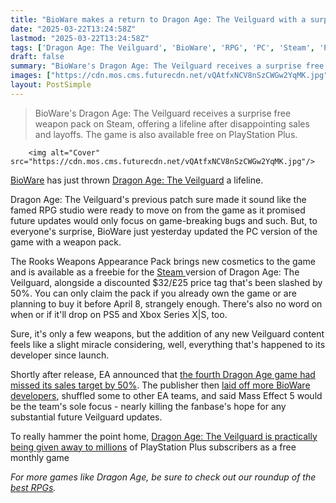 ```yaml
---
title: "BioWare makes a return to Dragon Age: The Veilguard with a surprise PC update, months after layoffs and a seemingly final patch"
date: "2025-03-22T13:24:58Z"
lastmod: "2025-03-22T13:24:58Z"
tags: ['Dragon Age: The Veilguard', 'BioWare', 'RPG', 'PC', 'Steam', 'PlayStation Plus', 'Action RPG']
draft: false
summary: "BioWare's Dragon Age: The Veilguard receives a surprise free weapon pack on Steam, offering a lifeline after disappointing sales and layoffs.  The game is also available free on PlayStation Plus."
images: ["https://cdn.mos.cms.futurecdn.net/vQAtfxNCV8nSzCWGw2YqMK.jpg"]
layout: PostSimple
---
```

> BioWare's Dragon Age: The Veilguard receives a surprise free weapon pack on Steam, offering a lifeline after disappointing sales and layoffs.  The game is also available free on PlayStation Plus.


        <img alt="Cover" src="https://cdn.mos.cms.futurecdn.net/vQAtfxNCV8nSzCWGw2YqMK.jpg"/>
        
[BioWare](https://www.gamesradar.com/tag/bioware/) has just thrown [Dragon Age: The Veilguard](https://www.gamesradar.com/games/dragon-age/dragon-age-veilguard-guide/) a lifeline.

Dragon Age: The Veilguard's previous patch sure made it sound like the famed RPG studio were ready to move on from the game as it promised future updates would only focus on game-breaking bugs and such. But, to everyone's surprise, BioWare just yesterday updated the PC version of the game with a weapon pack.

The Rooks Weapons Appearance Pack brings new cosmetics to the game and is available as a freebie for the [Steam ](https://store.steampowered.com/app/3281890/Dragon_Age_The_Veilguard_Rooks_Weapons_Appearance_Offer/)version of Dragon Age: The Veilguard, alongside a discounted $32/£25 price tag that's been slashed by 50%. You can only claim the pack if you already own the game or are planning to buy it before April 8, strangely enough. There's also no word on when or if it'll drop on PS5 and Xbox Series X|S, too.

Sure, it's only a few weapons, but the addition of any new Veilguard content feels like a slight miracle considering, well, everything that's happened to its developer since launch.

Shortly after release, EA announced that [the fourth Dragon Age game had missed its sales target by 50%](https://www.gamesradar.com/games/dragon-age/ea-says-dragon-age-the-veilguard-sales-are-down-nearly-50-percent-from-the-companys-expectations/). The publisher then [laid off more BioWare developers](https://www.gamesradar.com/games/action-rpg/ea-says-mass-effect-5-is-now-biowares-full-focus-as-it-shuffles-devs-to-other-studios-with-some-reportedly-facing-layoffs-following-dragon-age-the-veilguards-underperformance/), shuffled some to other EA teams, and said Mass Effect 5 would be the team's sole focus - nearly killing the fanbase's hope for any substantial future Veilguard updates.

To really hammer the point home, [Dragon Age: The Veilguard is practically being given away to millions](https://www.gamesradar.com/games/dragon-age/weeks-after-ea-said-dragon-age-the-veilguard-did-not-resonate-with-a-broad-enough-audience-biowares-rpg-is-coming-to-playstation-plus-as-a-free-monthly-game/) of PlayStation Plus subscribers as a free monthly game

*For more games like Dragon Age, be sure to check out our roundup of the *[<u><em>best RPGs</em></u>](https://www.gamesradar.com/best-rpg-games/)*.*
        